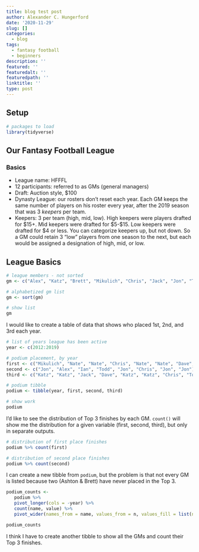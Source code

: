 ```yaml
---
title: blog test post
author: Alexander C. Hungerford
date: '2020-11-29'
slug: []
categories:
  - blog
tags:
  - fantasy football
  - beginners
description: ''
featured: ''
featuredalt: ''
featuredpath: ''
linktitle: ''
type: post
---
```

## Setup

```r
# packages to load
library(tidyverse)
```

## Our Fantasy Football League

### Basics

* League name: HFFFL
* 12 participants: referred to as GMs (general managers)
* Draft: Auction style, $100
* Dynasty League: our rosters don't reset each year. Each GM keeps the same number of players on his roster every year, after the 2019 season that was 3 *keepers* per team.
* Keepers: 3 per team (high, mid, low). High keepers were players drafted for \$15+. Mid keepers were drafted for \$5-\$15. Low keepers were drafted for \$4 or less. You can categorize keepers up, but not down. So a GM could retain 3 "low" players from one season to the next, but each would be assigned a designation of high, mid, or low.

## League Basics


```r
# league members - not sorted
gm <- c("Alex", "Katz", "Brett", "Mikulich", "Chris", "Jack", "Jon", "Todd", "Ian", "Ashton", "Dave", "Nate")

# alphabetized gm list
gm <- sort(gm)

# show list
gm
```

I would like to create a table of data that shows who placed 1st, 2nd, and 3rd each year.

```r
# list of years league has been active
year <- c(2012:2019)

# podium placement, by year
first <- c("Mikulich", "Nate", "Nate", "Chris", "Nate", "Nate", "Dave", "Dave")
second <- c("Jon", "Alex", "Ian", "Todd", "Jon", "Chris", "Jon", "Jon")
third <- c("Katz", "Katz", "Jack", "Dave", "Katz", "Katz", "Chris", "Todd")

# podium tibble
podium <- tibble(year, first, second, third)

# show work
podium
```

I'd like to see the distribution of Top 3 finishes by each GM. `count()` will show me the distribution for a given variable (first, second, third), but only in separate outputs.

```r
# distribution of first place finishes
podium %>% count(first)
```

```r
# distribution of second place finishes
podium %>% count(second)
```

I can create a new tibble from `podium`, but the problem is that not every GM is listed because two (Ashton & Brett) have never placed in the Top 3.


```r
podium_counts <-
   podium %>%
   pivot_longer(cols = -year) %>%
   count(name, value) %>%
   pivot_wider(names_from = name, values_from = n, values_fill = list(n = 0))

podium_counts
```

I think I have to create another tibble to show all the GMs and count their Top 3 finishes.

```r

```

